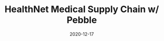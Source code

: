 ---
title: HealthNet Medical Supply Chain w/ Pebble
category: Project
status: publish
date: 2020-12-17
slug: HealthNet is a blockchain-based health data platform developed by IoTeX Delegate, Consensus Networks. 
logo: /img/HealthNet Medical Supply Chain w Pebble.png
featured_img: https://wp.gcap1.iotex.io/wp-content/uploads/2020/12/healthnet-header-300x169.png
website: https://consensusnetworks.com/healthnet/
twitter:
telegram:
---